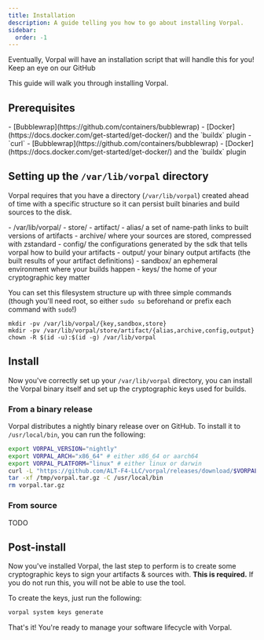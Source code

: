 ```yaml
---
title: Installation
description: A guide telling you how to go about installing Vorpal.
sidebar:
  order: -1
---
```



<Aside>
Eventually, Vorpal will have an installation script that will handle this for
you! Keep an eye on our GitHub
</Aside>

This guide will walk you through installing Vorpal.

## Prerequisites

<Tabs>
  <TabItem label="Linux">    
    - [Bubblewrap](https://github.com/containers/bubblewrap)
    - [Docker](https://docs.docker.com/get-started/get-docker/) and the `buildx` plugin
    - `curl`
  </TabItem>

  <TabItem label="macOS">
    - [Bubblewrap](https://github.com/containers/bubblewrap)
    - [Docker](https://docs.docker.com/get-started/get-docker/) and the `buildx` plugin
  </TabItem>
</Tabs>

## Setting up the `/var/lib/vorpal` directory

Vorpal requires that you have a directory (`/var/lib/vorpal`) created ahead of
time with a specific structure so it can persist built binaries and build
sources to the disk.

<FileTree>
- /var/lib/vorpal/
  - store/
    - artifact/
      - alias/ a set of name-path links to built versions of artifacts
      - archive/ where your sources are stored, compressed with zstandard
      - config/ the configurations generated by the sdk that tells vorpal how to build your artifacts
      - output/ your binary output artifacts (the built results of your artifact definitions)
  - sandbox/ an ephemeral environment where your builds happen
  - keys/ the home of your cryptographic key matter
</FileTree>

You can set this filesystem structure up with three simple commands (though
you'll need root, so either `sudo su` beforehand or prefix each command with
`sudo`!)

```shell title="Setting up Vorpal's filesystem hierarchy"
mkdir -pv /var/lib/vorpal/{key,sandbox,store}
mkdir -pv /var/lib/vorpal/store/artifact/{alias,archive,config,output}
chown -R $(id -u):$(id -g) /var/lib/vorpal
```

## Install

Now you've correctly set up your `/var/lib/vorpal` directory, you can install
the Vorpal binary itself and set up the cryptographic keys used for builds.

### From a binary release

Vorpal distributes a nightly binary release over on GitHub. To install it to
`/usr/local/bin`, you can run the following:

```bash title="Installing Vorpal's binary distribution"
export VORPAL_VERSION="nightly"
export VORPAL_ARCH="x86_64" # either x86_64 or aarch64
export VORPAL_PLATFORM="linux" # either linux or darwin
curl -L "https://github.com/ALT-F4-LLC/vorpal/releases/download/$VORPAL_VERSION/vorpal-${VORPAL_ARCH}-${VORPAL_PLATFORM}.tar.gz" -o /tmp/vorpal.tar.gz
tar -xf /tmp/vorpal.tar.gz -C /usr/local/bin
rm vorpal.tar.gz
```

### From source

TODO

## Post-install

Now you've installed Vorpal, the last step to perform is to create some
cryptographic keys to sign your artifacts & sources with. **This is required.**
If you do not run this, you will not be able to use the tool.

To create the keys, just run the following:

```bash
vorpal system keys generate
```

That's it! You're ready to manage your software lifecycle with Vorpal.
